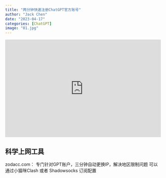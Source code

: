 ```yaml
---
title: "两分钟快速注册ChatGPT官方账号"
author: "Jack Chen"
date: "2023-04-17"
categories: [ChatGPT]
image: "01.jpg"
---
```


<div style="padding:62.5% 0 0 0;position:relative;"><iframe src="https://player.vimeo.com/video/818654741?h=5c7ebe6a2d&amp;badge=0&amp;autopause=0&amp;player_id=0&amp;app_id=58479" frameborder="0" allow="autoplay; fullscreen; picture-in-picture" allowfullscreen style="position:absolute;top:0;left:0;width:100%;height:100%;" title="两分钟百分百快速注册ChatGPT官方账号"></iframe></div><script src="https://player.vimeo.com/api/player.js"></script>

## 科学上网工具
zodacc.com： 专门针对GPT账户，三分钟自动更换IP，解决地区限制问题
可以通过小猫咪Clash 或者 Shadowsocks 订阅配置